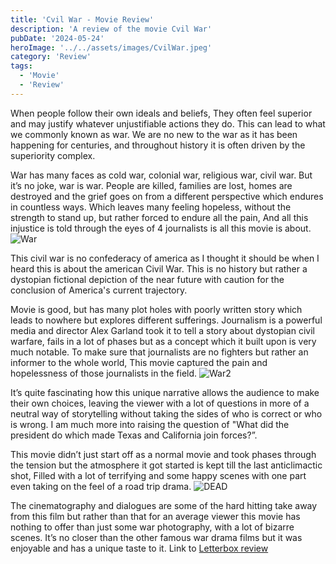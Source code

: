 ```yaml
---
title: 'Cvil War - Movie Review'
description: 'A review of the movie Cvil War'
pubDate: '2024-05-24'
heroImage: '../../assets/images/CvilWar.jpeg'
category: 'Review'
tags:
  - 'Movie'
  - 'Review'
---
```


When people follow their own ideals and beliefs, They often feel superior and may justify whatever unjustifiable actions they do. This can lead to what we commonly known as war. We are no new to the war as it has been happening for centuries, and throughout history it is often driven by the superiority complex.

War has many faces as cold war, colonial war, religious war, civil war. But it’s no joke, war is war. People are killed, families are lost, homes are destroyed and the grief goes on from a different perspective which endures in countless ways. Which leaves many feeling hopeless, without the strength to stand up, but rather forced to endure all the pain, And all this injustice is told through the eyes of 4 journalists is all this movie is about.
![War](src/assets/images/War2.png)

This civil war is no confederacy of america as I thought it should be when I heard this is about the american Civil War. This is no history but rather a dystopian fictional depiction of the near future with caution for the conclusion of America's current trajectory.

Movie is good, but has many plot holes with poorly written story which leads to nowhere but explores different sufferings. Journalism is a powerful media and director Alex Garland took it to tell a story about dystopian civil warfare, fails in a lot of phases but as a concept which it built upon is very much notable. To make sure that journalists are no fighters but rather an informer to the whole world, This movie captured the pain and hopelessness of those journalists in the field.
![War2](src/assets/images/Collage.jpg)

It’s quite fascinating how this unique narrative allows the audience to make their own choices, leaving the viewer with a lot of questions in more of a neutral way of storytelling without taking the sides of who is correct or who is wrong. I am much more into raising the question of "What did the president do which made Texas and California join forces?”.

This movie didn’t just start off as a normal movie and took phases through the tension but the atmosphere it got started is kept till the last anticlimactic shot, Filled with a lot of terrifying and some happy scenes with one part even taking on the feel of a road trip drama.
![DEAD](src/assets/images/DEAD.png)

The cinematography and dialogues are some of the hard hitting take away from this film but rather than that for an average viewer this movie has nothing to offer than just some war photography, with a lot of bizarre scenes. It’s no closer than the other famous war drama films but it was enjoyable and has a unique taste to it.
Link to [Letterbox review](https://boxd.it/z1jW)

